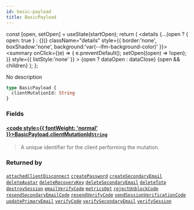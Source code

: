 ```yaml
---
id: basic-payload
title: BasicPayload
---
```









  const [open, setOpen] = useState(startOpen);
  return (
    <details {...(open ? { open: true } : {})} className="details" style={{ border:'none', boxShadow:'none', background:'var(--ifm-background-color)' }}>
      <summary
        onClick={(e) => {
          e.preventDefault();
          setOpen((open) => !open);
        }}
        style={{ listStyle:'none' }}
      >
      {open ? dataOpen : dataClose}
      </summary>
      {open && children}
    </details>
  );
};








No description


```graphql
type BasicPayload {
  clientMutationId: String
}
```




### Fields

#### [<code style={{ fontWeight: 'normal' }}>BasicPayload.<b>clientMutationId</b></code>](#)<Bullet />[`String`](/gql-api/scalars/string) <Badge class="badge badge--secondary" text="scalar"/> 
> 
> 
> A unique identifier for the client performing the mutation.
> 



### Returned by

[`attachedClientDisconnect`](/gql-api/mutations/attached-client-disconnect)  <Badge class="badge badge--secondary" text="mutation"/><Bullet />[`createPassword`](/gql-api/mutations/create-password)  <Badge class="badge badge--secondary" text="mutation"/><Bullet />[`createSecondaryEmail`](/gql-api/mutations/create-secondary-email)  <Badge class="badge badge--secondary" text="mutation"/><Bullet />[`deleteAvatar`](/gql-api/mutations/delete-avatar)  <Badge class="badge badge--secondary" text="mutation"/><Bullet />[`deleteRecoveryKey`](/gql-api/mutations/delete-recovery-key)  <Badge class="badge badge--secondary" text="mutation"/><Bullet />[`deleteSecondaryEmail`](/gql-api/mutations/delete-secondary-email)  <Badge class="badge badge--secondary" text="mutation"/><Bullet />[`deleteTotp`](/gql-api/mutations/delete-totp)  <Badge class="badge badge--secondary" text="mutation"/><Bullet />[`destroySession`](/gql-api/mutations/destroy-session)  <Badge class="badge badge--secondary" text="mutation"/><Bullet />[`emailVerifyCode`](/gql-api/mutations/email-verify-code)  <Badge class="badge badge--secondary" text="mutation"/><Bullet />[`metricsOpt`](/gql-api/mutations/metrics-opt)  <Badge class="badge badge--secondary" text="mutation"/><Bullet />[`rejectUnblockCode`](/gql-api/mutations/reject-unblock-code)  <Badge class="badge badge--secondary" text="mutation"/><Bullet />[`resendSecondaryEmailCode`](/gql-api/mutations/resend-secondary-email-code)  <Badge class="badge badge--secondary" text="mutation"/><Bullet />[`resendVerifyCode`](/gql-api/mutations/resend-verify-code)  <Badge class="badge badge--secondary" text="mutation"/><Bullet />[`sendSessionVerificationCode`](/gql-api/mutations/send-session-verification-code)  <Badge class="badge badge--secondary" text="mutation"/><Bullet />[`updatePrimaryEmail`](/gql-api/mutations/update-primary-email)  <Badge class="badge badge--secondary" text="mutation"/><Bullet />[`verifyCode`](/gql-api/mutations/verify-code)  <Badge class="badge badge--secondary" text="mutation"/><Bullet />[`verifySecondaryEmail`](/gql-api/mutations/verify-secondary-email)  <Badge class="badge badge--secondary" text="mutation"/><Bullet />[`verifySession`](/gql-api/mutations/verify-session)  <Badge class="badge badge--secondary" text="mutation"/>

